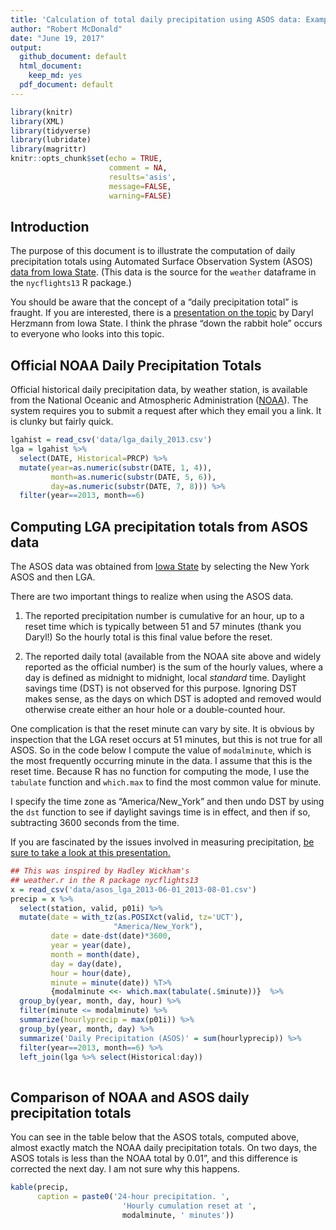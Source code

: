 ```yaml
---
title: 'Calculation of total daily precipitation using ASOS data: Example'
author: "Robert McDonald"
date: "June 19, 2017"
output:
  github_document: default
  html_document:
    keep_md: yes
  pdf_document: default
---
```


```r
library(knitr)
library(XML)
library(tidyverse)
library(lubridate)
library(magrittr)
knitr::opts_chunk$set(echo = TRUE,
                      comment = NA, 
                      results='asis', 
                      message=FALSE,
                      warning=FALSE)
```
## Introduction

The purpose of this document is to illustrate the computation of 
daily precipitation totals using Automated Surface Observation 
System (ASOS) [data from Iowa 
State](https://mesonet.agron.iastate.edu/ASOS/). (This data is the 
source for the `weather` dataframe in the `nycflights13` R package.)

You should be aware that the concept of a "daily precipitation total"
is fraught. If you are interested, there is
a
[presentation on the topic](https://mesonet.agron.iastate.edu/present/130903_isu/isumet_fall2013_web.pdf) by
Daryl Herzmann from Iowa State. I think the phrase "down the rabbit
hole" occurs to everyone who looks into this topic.

## Official NOAA Daily Precipitation Totals

Official historical daily precipitation data, by weather station, is
available from the National Oceanic and Atmospheric Administration
([NOAA](https://www.ncdc.noaa.gov/cdo-web/)). The system requires you
to submit a request after which they email you a link. It is clunky
but fairly quick.

```r
lgahist = read_csv('data/lga_daily_2013.csv')
lga = lgahist %>% 
  select(DATE, Historical=PRCP) %>% 
  mutate(year=as.numeric(substr(DATE, 1, 4)), 
         month=as.numeric(substr(DATE, 5, 6)), 
         day=as.numeric(substr(DATE, 7, 8))) %>% 
  filter(year==2013, month==6)

```

## Computing LGA precipitation totals from ASOS data 

The ASOS data was obtained from [Iowa
State](https://mesonet.agron.iastate.edu/request/download.phtml?network=NY_ASOS)
by selecting the New York ASOS and then LGA.

<!-- https://mesonet.agron.iastate.edu/cgi-bin/request/asos.py?station=LGA&data=all&year1=2013&month1=5&day1=30&year2=2013&month2=8&day2=1&tz=Etc%2FUTC&format=comma&latlon=no&direct=no&report_type=1&report_type=2 -->

There are two important things to realize when using the ASOS data.

1. The reported precipitation number is cumulative for an hour, up
to a reset time which is typically between 51 and 57 minutes (thank
you Daryl!) So the hourly total is this final value before the
reset.

2. The reported daily total (available from the NOAA site above and
widely reported as the official number) is the sum of the hourly
values, where a day is defined as midnight to midnight, local
*standard* time. Daylight savings time (DST) is not
observed for this purpose. Ignoring DST makes sense, as the days on
which DST is adopted and removed would otherwise create either an
hour hole or a double-counted hour.

One complication is that the reset minute can vary by site. It is 
obvious by inspection that the LGA reset occurs at 51 minutes, but
this is not true for all ASOS. So in the code below I compute the
value of `modalminute`, which is the most frequently occurring
minute in the data. I assume that this is the reset time. Because R
has no function for computing the mode, I use the `tabulate`
function and `which.max` to find the most common value for minute.

I specify the time zone as "America/New_York" and
then undo DST by using the `dst` function to see if daylight savings
time is in effect, and then if so, subtracting 3600 seconds from the
time.

If you are fascinated by the issues involved in measuring
precipitation,
[be sure to take a look at this presentation.](https://mesonet.agron.iastate.edu/present/130903_isu/isumet_fall2013_web.pdf)


```r
## This was inspired by Hadley Wickham's 
## weather.r in the R package nycflights13
x = read_csv('data/asos_lga_2013-06-01_2013-08-01.csv')
precip = x %>% 
  select(station, valid, p01i) %>% 
  mutate(date = with_tz(as.POSIXct(valid, tz='UCT'),
                       "America/New_York"),
         date = date-dst(date)*3600,
         year = year(date),
         month = month(date),
         day = day(date),
         hour = hour(date),
         minute = minute(date)) %T>% 
         {modalminute <<- which.max(tabulate(.$minute))}  %>% 
  group_by(year, month, day, hour) %>% 
  filter(minute <= modalminute) %>% 
  summarize(hourlyprecip = max(p01i)) %>% 
  group_by(year, month, day) %>% 
  summarize('Daily Precipitation (ASOS)' = sum(hourlyprecip)) %>% 
  filter(year==2013, month==6) %>% 
  left_join(lga %>% select(Historical:day))
  
```

  
## Comparison of NOAA and ASOS daily precipitation totals

You can see in the table below that the ASOS totals, computed above,
almost exactly match the NOAA daily precipitation totals.  On two 
days, the ASOS totals is less than the NOAA total by 0.01", and this
difference is corrected the next day. I am not sure why this
happens.

  
```r
kable(precip,
      caption = paste0('24-hour precipitation. ',
                         'Hourly cumulation reset at ', 
                         modalminute, ' minutes'))
  
```

